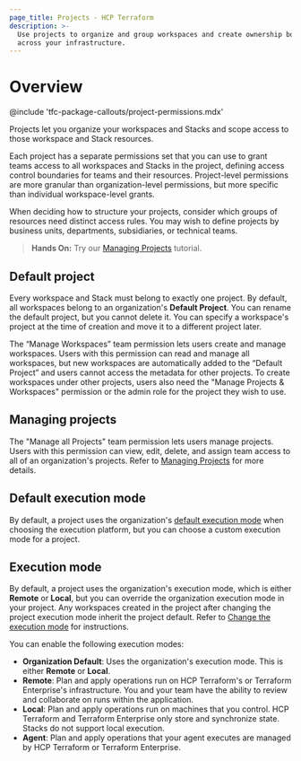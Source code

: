 ```yaml
---
page_title: Projects - HCP Terraform
description: >-
  Use projects to organize and group workspaces and create ownership boundaries
  across your infrastructure.
---
```


# Overview

<!-- BEGIN: TFC:only name:pnp-callout -->
@include 'tfc-package-callouts/project-permissions.mdx'
<!-- END: TFC:only name:pnp-callout -->

Projects let you organize your workspaces<!-- BEGIN: TFC:only name:stacks-tfe --> and Stacks <!-- END: TFC:only name:stacks-tfe -->and scope access to those workspace<!-- BEGIN: TFC:only name:stacks-tfe --> and Stack <!-- END: TFC:only name:stacks-tfe -->resources.

Each project has a separate permissions set that you can use to grant
teams access to all workspaces <!-- BEGIN: TFC:only name:stacks-tfe --> and Stacks <!-- END: TFC:only name:stacks-tfe -->in the project, defining access control boundaries for teams and their resources. Project-level permissions are more granular than organization-level permissions, but more specific than individual workspace-level grants.

When deciding how to structure your projects, consider which groups of resources
need distinct access rules. You may wish to define projects by business units,
departments, subsidiaries, or technical teams.

> **Hands On:**  Try our [Managing
  Projects](/terraform/tutorials/cloud/projects)
  tutorial.

## Default project

Every workspace<!-- BEGIN: TFC:only name:stacks-tfe --> and Stack <!-- END: TFC:only name:stacks-tfe -->must belong to exactly one project. By default, all workspaces
belong to an organization's **Default Project**. You can rename the default
project, but you cannot delete it. You can specify a workspace's project at the
time of creation and move it to a different project later.

The “Manage Workspaces” team permission lets users create and manage workspaces.
Users with this permission can read and manage all workspaces, but new
workspaces are automatically added to the “Default Project” and users cannot
access the metadata for other projects. To create workspaces under other
projects, users also need the "Manage Projects & Workspaces" permission or the
admin role for the project they wish to use.

## Managing projects

The "Manage all Projects" team permission lets users manage projects. Users with
this permission can view, edit, delete, and assign team access to all of an
organization's projects. Refer to [Managing
Projects](/terraform/cloud-docs/projects/manage) for more details.

## Default execution mode

By default, a project uses the organization's [default execution mode](/terraform/cloud-docs/users-teams-organizations/organizations#organization-settings) when choosing the execution platform, but you can choose a custom execution mode for a project.


## Execution mode

By default, a project uses the organization's execution mode, which is either **Remote** or **Local**, but you can override the organization execution mode in your project. Any workspaces created in the project after changing the project execution mode inherit the project default. Refer to [Change the execution mode](/terraform/cloud-docs/projects/manage#change-the-execution-mode) for instructions.

You can enable the following execution modes:

- **Organization Default**: Uses the organization's execution mode. This is either **Remote** or **Local**.
- **Remote**: Plan and apply operations run on HCP Terraform's or Terraform Enterprise's infrastructure. You and your team have the ability to review and collaborate on runs within the application.
- **Local**: Plan and apply operations run on machines that you control. HCP Terraform and Terraform Enterprise only store and synchronize state. <!-- BEGIN: TFC:only name:stacks-tfe -->Stacks do not support local execution.<!-- END: TFC:only name:stacks-tfe -->
- **Agent**: Plan and apply operations that your agent executes are managed by HCP Terraform or Terraform Enterprise.
